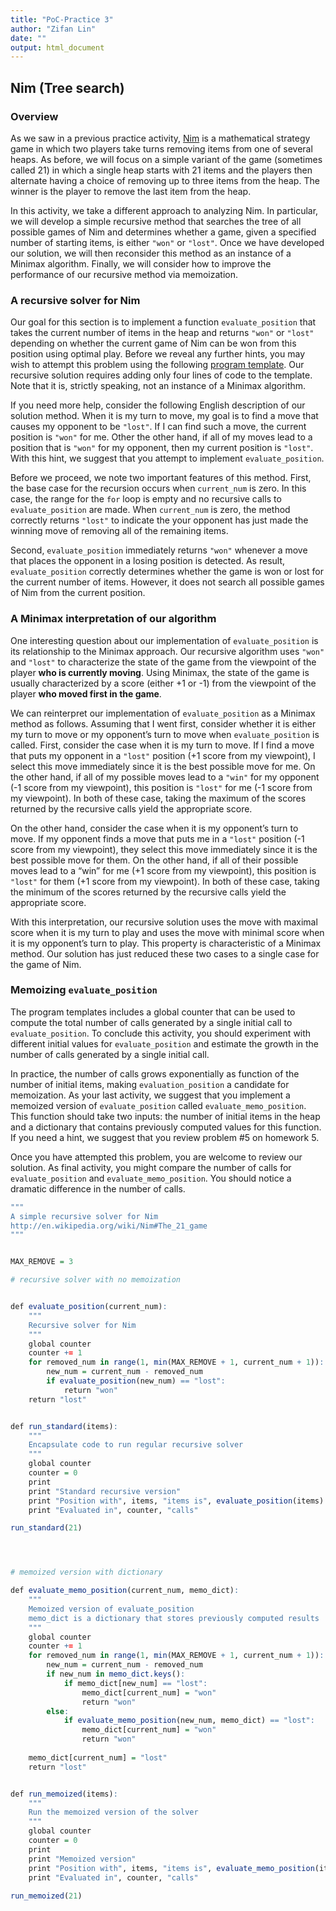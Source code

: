 ```yaml
---
title: "PoC-Practice 3"
author: "Zifan Lin"
date: ""
output: html_document
---
```


## Nim (Tree search)

### Overview

As we saw in a previous practice activity, [Nim](http://en.wikipedia.org/wiki/Nim) is a mathematical strategy game in which two players take turns removing items from one of several heaps. As before, we will focus on a simple variant of the game (sometimes called 21) in which a single heap starts with 21 items and the players then alternate having a choice of removing up to three items from the heap. The winner is the player to remove the last item from the heap.

In this activity, we take a different approach to analyzing Nim. In particular, we will develop a simple recursive method that searches the tree of all possible games of Nim and determines whether a game, given a specified number of starting items, is either `"won"` or `"lost"`. Once we have developed our solution, we will then reconsider this method as an instance of a Minimax algorithm. Finally, we will consider how to improve the performance of our recursive method via memoization.

### A recursive solver for Nim

Our goal for this section is to implement a function `evaluate_position` that takes the current number of items in the heap and returns `"won"` or `"lost"` depending on whether the current game of Nim can be won from this position using optimal play. Before we reveal any further hints, you may wish to attempt this problem using the following [program template](http://www.codeskulptor.org/#poc_nim_recursive_template.py). Our recursive solution requires adding only four lines of code to the template. Note that it is, strictly speaking, not an instance of a Minimax algorithm.

If you need more help, consider the following English description of our solution method. When it is my turn to move, my goal is to find a move that causes my opponent to be `"lost"`. If I can find such a move, the current position is `"won"` for me. Other the other hand, if all of my moves lead to a position that is `"won"` for my opponent, then my current position is `"lost"`. With this hint, we suggest that you attempt to implement `evaluate_position`. 

Before we proceed, we note two important features of this method. First, the base case for the recursion occurs when `current_num` is zero. In this case, the range for the `for` loop is empty and no recursive calls to `evaluate_position` are made. When `current_num` is zero, the method correctly returns `"lost"` to indicate the your opponent has just made the winning move of removing all of the remaining items.

Second, `evaluate_position` immediately returns `"won"` whenever a move that places the opponent in a losing position is detected. As result, `evaluate_position` correctly determines whether the game is won or lost for the current number of items. However, it does not search all possible games of Nim from the current position.

### A Minimax interpretation of our algorithm

One interesting question about our implementation of `evaluate_position` is its relationship to the Minimax approach. Our recursive algorithm uses `"won"` and `"lost"` to characterize the state of the game from the viewpoint of the player **who is currently moving**. Using Minimax, the state of the game is usually characterized by a score (either +1 or -1) from the viewpoint of the player **who moved first in the game**.

We can reinterpret our implementation of `evaluate_position` as a Minimax method as follows. Assuming that I went first, consider whether it is either my turn to move or my opponent's turn to move when `evaluate_position` is called. First, consider the case when it is my turn to move. If I find a move that puts my opponent in a `"lost"` position (+1 score from my viewpoint), I select this move immediately since it is the best possible move for me. On the other hand, if all of my possible moves lead to a `"win"` for my opponent (-1 score from my viewpoint), this position is `"lost"` for me (-1 score from my viewpoint). In both of these case, taking the maximum of the scores returned by the recursive calls yield the appropriate score.

On the other hand, consider the case when it is my opponent's turn to move. If my opponent finds a move that puts me in a `"lost"` position (-1 score from my viewpoint), they select this move immediately since it is the best possible move for them. On the other hand, if all of their possible moves lead to a "win" for me (+1 score from my viewpoint), this position is `"lost"` for them (+1 score from my viewpoint). In both of these case, taking the minimum of the scores returned by the recursive calls yield the appropriate score.

With this interpretation, our recursive solution uses the move with maximal score when it is my turn to play and uses the move with minimal score when it is my opponent's turn to play. This property is characteristic of a Minimax method. Our solution has just reduced these two cases to a single case for the game of Nim.

### Memoizing `evaluate_position`

The program templates includes a global counter that can be used to compute the total number of calls generated by a single initial call to `evaluate_position`. To conclude this activity, you should experiment with different initial values for `evaluate_position` and estimate the growth in the number of calls generated by a single initial call.

In practice, the number of calls grows exponentially as function of the number of initial items, making `evaluation_position` a candidate for memoization. As your last activity, we suggest that you implement a memoized version of `evaluate_position` called `evaluate_memo_position`. This function should take two inputs: the number of initial items in the heap and a dictionary that contains previously computed values for this function. If you need a hint, we suggest that you review problem #5 on homework 5.

Once you have attempted this problem, you are welcome to review our solution. As final activity, you might compare the number of calls for `evaluate_position` and `evaluate_memo_position`. You should notice a dramatic difference in the number of calls.



```r
"""
A simple recursive solver for Nim
http://en.wikipedia.org/wiki/Nim#The_21_game
"""


MAX_REMOVE = 3

# recursive solver with no memoization


def evaluate_position(current_num):
    """
    Recursive solver for Nim
    """
    global counter
    counter += 1
    for removed_num in range(1, min(MAX_REMOVE + 1, current_num + 1)):
        new_num = current_num - removed_num
        if evaluate_position(new_num) == "lost":
            return "won"
    return "lost"


def run_standard(items):
    """
    Encapsulate code to run regular recursive solver
    """
    global counter
    counter = 0
    print
    print "Standard recursive version"
    print "Position with", items, "items is", evaluate_position(items)
    print "Evaluated in", counter, "calls"

run_standard(21)




# memoized version with dictionary

def evaluate_memo_position(current_num, memo_dict):
    """
    Memoized version of evaluate_position
    memo_dict is a dictionary that stores previously computed results
    """
    global counter
    counter += 1
    for removed_num in range(1, min(MAX_REMOVE + 1, current_num + 1)):
        new_num = current_num - removed_num
        if new_num in memo_dict.keys():
            if memo_dict[new_num] == "lost":
                memo_dict[current_num] = "won"
                return "won"
        else:
            if evaluate_memo_position(new_num, memo_dict) == "lost":
                memo_dict[current_num] = "won"
                return "won"
            
    memo_dict[current_num] = "lost"
    return "lost"


def run_memoized(items):
    """
    Run the memoized version of the solver
    """
    global counter
    counter = 0
    print
    print "Memoized version"
    print "Position with", items, "items is", evaluate_memo_position(items, {0 : "lost"})
    print "Evaluated in", counter, "calls"
    
run_memoized(21)



```